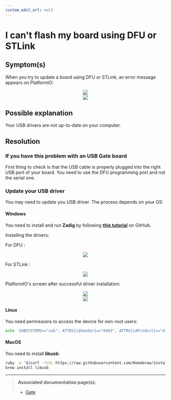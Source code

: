 ```yaml
---
custom_edit_url: null
---
```



# I can't flash my board using DFU or STLink

## Symptom(s)

When you try to update a board using DFU or STLink, an error message appears on PlatformiO:

<div align="center">
  <Image src="assets/images/faq/pio-dfu-error-screen.png" />
</div>

<div align="center">
  <Image src="assets/images/faq/pio-dfu-error-screen-zoomed.png" />
</div>

## Possible explanation

Your USB drivers are not up-to-date on your computer.

## Resolution

### If you have this problem with an USB Gate board

First thing to check is that the USB cable is properly plugged into the right USB port of your board. You need to use the DFU programming port and not the serial one.

### Update your USB driver

You may need to update you USB driver. The process depends on your OS:

#### Windows

You need to install and run **Zadig** by following <a href="https://github.com/profezzorn/ProffieOS/wiki/zadig" target="blank_">**this tutorial**</a> on GitHub.

Installing the drivers:

For DFU :

<div align="center">
  <Image src="assets/images/faq/zadig-installing-drivers.png" />
</div>

For STLink :

<div align="center">
  <Image src="assets/images/faq/zadig-installing-drivers_stlink.png" />
</div>

PlatformIO's screen after successful driver installation:

<div align="center">
  <Image src="assets/images/faq/pio-dfu-success-screen.png" />
</div>

<div align="center">
  <Image src="assets/images/faq/pio-dfu-success-screen-zoomed.png" />
</div>

#### Linux

You need permissions to access the device for non-root users:

```bash
echo 'SUBSYSTEMS=="usb", ATTRS{idVendor}=="0483", ATTRS{idProduct}=="df11", GROUP="plugdev", MODE="0666"' > /etc/udev/rules.d/60-luos.rules
```

#### MacOS

You need to install **libusb**:

```bash
ruby -e "$(curl -fsSL https://raw.githubusercontent.com/Homebrew/install/master/install)" < /dev/null 2> /dev/null
brew install libusb
```

---

> **Associated documentation page(s):**
>
> - [Gate](tools/gate)
